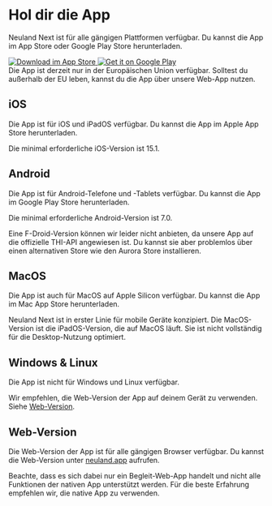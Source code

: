 
# Hol dir die App

Neuland Next ist für alle gängigen Plattformen verfügbar. Du kannst die App im App Store oder Google Play Store herunterladen.

<div class="flex gap-2 mt-4">
  <a href="https://apps.apple.com/app/apple-store/id1617096811?pt=124486931&ct=web&mt=8">
    <img alt="Download im App Store" src="/assets/Apple_Badge_DE.svg" class="h-12 w-auto" />
  </a>
  <a href="https://play.google.com/store/apps/details?id=app.neuland">
    <img alt="Get it on Google Play" src="/assets/Google_Badge_DE.svg" class="h-12 w-auto" />
  </a>
</div>

<Callout type="info">
Die App ist derzeit nur in der Europäischen Union verfügbar. Solltest du außerhalb der EU leben, kannst du die App über unsere Web-App nutzen.
</Callout>

## iOS

Die App ist für iOS und iPadOS verfügbar. Du kannst die App im Apple App Store herunterladen.

Die minimal erforderliche iOS-Version ist 15.1.

## Android

Die App ist für Android-Telefone und -Tablets verfügbar. Du kannst die App im Google Play Store herunterladen.


Die minimal erforderliche Android-Version ist 7.0.


<Callout>
Eine F-Droid-Version können wir leider nicht anbieten, da unsere App auf die offizielle THI-API angewiesen ist. Du kannst sie aber problemlos über einen alternativen Store wie den Aurora Store installieren.
</Callout>

## MacOS

Die App ist auch für MacOS auf Apple Silicon verfügbar. Du kannst die App im Mac App Store herunterladen.

Neuland Next ist in erster Linie für mobile Geräte konzipiert. Die MacOS-Version ist die iPadOS-Version, die auf MacOS läuft. Sie ist nicht vollständig für die Desktop-Nutzung optimiert.

## Windows & Linux

Die App ist nicht für Windows und Linux verfügbar.

Wir empfehlen, die Web-Version der App auf deinem Gerät zu verwenden. Siehe [Web-Version](#web-version).

## Web-Version

Die Web-Version der App ist für alle gängigen Browser verfügbar.
Du kannst die Web-Version unter [neuland.app](https://web.neuland.app) aufrufen.

Beachte, dass es sich dabei nur ein Begleit-Web-App handelt und nicht alle Funktionen der nativen App unterstützt werden. Für die beste Erfahrung empfehlen wir, die native App zu verwenden.
